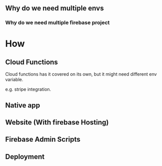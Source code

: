 ## Why do we need multiple envs

### Why do we need multiple firebase project

# How

## Cloud Functions

Cloud functions has it covered on its own, but it might need different env variable.

e.g. stripe integration.

## Native app

## Website (With firebase Hosting)

## Firebase Admin Scripts

## Deployment
